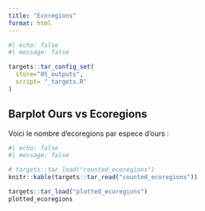 ```yaml
---
title: "Ecoregions"
format: html
---
```


```r
#| echo: false 
#| message: false

targets::tar_config_set(
  store="05_outputs",
  script= "_targets.R"
)


```

## Barplot Ours vs Ecoregions

Voici le nombre d'ecoregions par espece d'ours :

```r
#| echo: false 
#| message: false

# targets::tar_load("counted_ecoregions")
knitr::kable(targets::tar_read("counted_ecoregions"))

targets::tar_load("plotted_ecoregions")
plotted_ecoregions

```